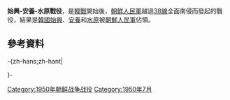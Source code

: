 {{noteTA
|1=zh:朝鮮戰爭; zh-cn:朝鲜战争; zh-tw:韓戰; zh-hk:韓戰; zh-sg:韩战;
|2=zh:南北朝鲜; zh-cn:朝韩; zh-tw:南北韓; zh-hk:南北韓; zh-sg:南北韩
|3=zh-hans:朝鲜停战; zh-hant:朝鮮停戰;   <!-- 不要删！否则会出现“北韓停戰協定”之类错误转换！ -->
|4=zh-hans:朝鲜半岛; zh-hant:朝鮮半島;   <!-- 不要删！否则会出现“北韓半島”之类错误转换！ -->
|5=zh-hans:韩国战争; zh-hant:韓國戰爭;   <!-- 不要删！否则会出现“南韓戰爭”之类错误转换！ -->
|6=zh:太極旗飄揚; zh-cn:太极旗飘扬; zh-tw:太極旗－生死兄弟; zh-hk:太極旗飄揚：生死有情;
|7=zh-hans:朝鲜人民军; zh-hant:朝鮮人民軍;   <!-- 不要删！否则会出现“北韓人民軍”之类错误转换！ -->
|8=zh-hans:朝鲜;zh-hant:北韓;
|9=zh-hans:韩国;zh-hant:南韓;
|10=zh-hans:朝军;zh-hant:北韓軍隊;
|11=zh-hans:韩军;zh-hant:南韓軍隊;
|12=zh-hans:韩国国军;zh-hant:韓國國軍; <!-- 不要删！否则会出现“南韓國軍”之类错误转换！ -->
|13=zh-hans:朝鲜民主主义人民共和国;zh-hant:朝鮮民主主義人民共和國  <!-- 不要删！否则会出现“北韓民主主義人民共和國”之类错误转换！ -->
}}
{{Infobox Military Conflict
|conflict=始興-安養-水原戰役
|partof=[[韓戰|韓戰]]
|date=1950年7月3日－1950年7月4日
|place=[[韓國|韓國]][[京畿道|京畿道]][[始興郡_(京畿道)|始興]]、[[安養市|安養]]、[[水原|水原]]
|result=[[朝鮮人民軍|朝鮮人民軍]]勝利
|combatant1={{ROK}}
|combatant2={{DPRK}}
|commander1={{flagicon|South Korea}} [[金弘壹|金弘壹]]（始興地區戰鬥司令部司令官）<br>{{flagicon|South Korea}} {{Link-ko|李鐘贊|이종찬 (1916년)}}（混成首都師）<br>{{flagicon|South Korea}} {{Link-ko|徐鐘喆|서종철}}（第8團）<br>{{flagicon|South Korea}} [[李哲源|李哲源]]{{KIA}}（第1營）<br>{{flagicon|South Korea}} [[高白圭|高白圭]]（第2營）<br>{{flagicon|South Korea}} [[朴泰元|朴泰元]]（第3營）<br>{{flagicon|South Korea}} [[朴鐵龍|朴鐵龍]]（第18團）<br>{{flagicon|South Korea}} [[朴武烈|朴武烈]]（裝甲團第1營）<br>{{flagicon|South Korea}} [[劉載興|劉載興]]（混成第7師）<br>{{flagicon|South Korea}} [[李喜權|李喜權]]（第1團）<br>{{flagicon|South Korea}} [[姜元來|姜元來]]（混成營）<br>{{flagicon|South Korea}} {{Link-ko|尹春根|윤춘근}}（第9團）<br>{{flagicon|South Korea}} [[柳桓博|柳桓博]]（混成營）<br>{{flagicon|South Korea}} [[朴基丙|朴基丙]]（第20團）<br>{{flagicon|South Korea}} [[金漢柱|金漢柱]]（混成營）<br>{{flagicon|South Korea}} [[裴雲龍|裴雲龍]]{{KIA}}（第25團）<br>{{flagicon|South Korea}} [[李存一|李存一]]（第15團）<br>{{flagicon|South Korea}} [[林善河|林善河]]（混成第2師）<br>{{flagicon|South Korea}} {{Link-ko|李翰林|이한림}}（混成第2師，7月1日部隊）<br>{{flagicon|South Korea}} [[崔秀昌|崔秀昌]]{{KIA}}（第3團）<br>{{flagicon|South Korea}} [[任百振|任百振]]（第1團）<br>{{flagicon|South Korea}} [[金奉益|金奉益]]（第1團）<br>{{flagicon|South Korea}} [[崔昌彦|崔昌彦]]（第5團）<br>{{flagicon|South Korea}} [[朴基成|朴基成]]（第5團，7月3日部隊）<br>{{flagicon|South Korea}} [[李慶洙|李慶洙]]（第1營）<br>{{flagicon|South Korea}} [[車甲俊|車甲俊]]（第2營）<br>{{flagicon|South Korea}} [[文容彩|文容彩]]（第16團）<br>{{flagicon|South Korea}} [[俞義濬|俞義濬]]（第1營）<br>{{flagicon|South Korea}} {{Link-ko|張哲夫|장철부}}（第2裝甲騎兵團）<br>{{flagicon|South Korea}} [[李俊植|李俊植]]（第3師）<br>{{flagicon|South Korea}} {{Link-ko|姜泰敏|강태민 (군인)}}（第22團）<br>{{flagicon|South Korea}} [[金載圭|金載圭]]（第2營）<br>{{flagicon|South Korea}} [[金炳京|金炳京]]（第25團）<br>{{flagicon|South Korea}} {{Link-ko|羅熙弼|나희필}}（第2營）<br>{{flagicon|South Korea}} [[白善燁|白善燁]]（第1師）<br>{{flagicon|South Korea}} {{Link-ko|崔慶祿|최경록}}（第11團）<br>{{flagicon|South Korea}} {{Link-ko|金點坤|김점곤}}（第12團）<br>{{flagicon|South Korea}} [[金振暐|金振暐]]（第1營）
|commander2={{flagicon|PRK}} 金雄（第1軍）<br>{{flagicon|PRK}} 李英鎬（第3師）<br>{{flagicon|PRK}} [[李權武|李權武]]（第4師）<br>{{flagicon|PRK}} 金昌鳳（第7團）<br>{{flagicon|PRK}} 金秉鍾（第8團）<br>{{flagicon|PRK}} 金萬益（第9團）<br>{{flagicon|PRK}} 安白成（團長）<br>{{flagicon|PRK}} [[崔仁德|崔仁德]]（第5團）<br> {{flagicon|PRK}} 柳京洙<ref>{{ko}}[http://blog.daum.net/hoochang/16048414 625戰爭爆發時-{zh-hant:南韓、北韓;zh-hans:韩国、朝鲜}-、美國三軍指揮部將官列表]</ref>（第105裝甲旅）<br> {{flagicon|PRK}} [[崔光|崔光]]（第1師）<br> {{flagicon|PRK}} [[方虎山|方虎山]]（第6師）<br>{{flagicon|PRK}} 李青松（第2師）
|strength1   = 
|strength2   = 
}}

'''始興-安養-水原戰役'''，是[[韓戰|韓戰]]開始後，[[朝鮮人民軍|朝鮮人民軍]]越過[[38線|38線]]全面南侵而發起的戰役，結果是[[韓國|韓國]][[始興郡_(京畿道)|始興]]、[[安養市|安養]]和[[水原|水原]]被[[朝鮮人民軍|朝鮮人民軍]]佔領。

==參考資料==
-{zh-hans;zh-hant|
<div class="references-small">
<references/>
</div>
}-

{{朝鲜战争}}

[[Category:1950年朝鲜战争战役|Category:1950年朝鲜战争战役]]
[[Category:1950年7月|Category:1950年7月]]